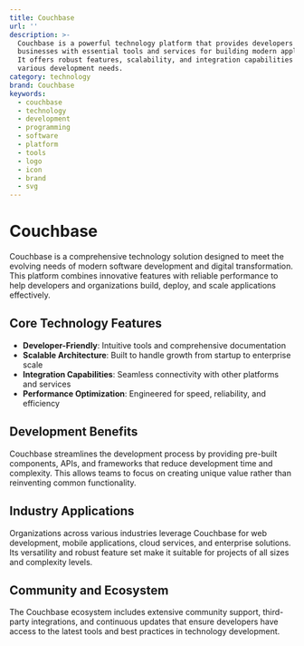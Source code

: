 ```yaml
---
title: Couchbase
url: ''
description: >-
  Couchbase is a powerful technology platform that provides developers and
  businesses with essential tools and services for building modern applications.
  It offers robust features, scalability, and integration capabilities for
  various development needs.
category: technology
brand: Couchbase
keywords:
  - couchbase
  - technology
  - development
  - programming
  - software
  - platform
  - tools
  - logo
  - icon
  - brand
  - svg
---
```


# Couchbase

Couchbase is a comprehensive technology solution designed to meet the evolving needs of modern software development and digital transformation. This platform combines innovative features with reliable performance to help developers and organizations build, deploy, and scale applications effectively.

## Core Technology Features

- **Developer-Friendly**: Intuitive tools and comprehensive documentation
- **Scalable Architecture**: Built to handle growth from startup to enterprise scale
- **Integration Capabilities**: Seamless connectivity with other platforms and services
- **Performance Optimization**: Engineered for speed, reliability, and efficiency

## Development Benefits

Couchbase streamlines the development process by providing pre-built components, APIs, and frameworks that reduce development time and complexity. This allows teams to focus on creating unique value rather than reinventing common functionality.

## Industry Applications

Organizations across various industries leverage Couchbase for web development, mobile applications, cloud services, and enterprise solutions. Its versatility and robust feature set make it suitable for projects of all sizes and complexity levels.

## Community and Ecosystem

The Couchbase ecosystem includes extensive community support, third-party integrations, and continuous updates that ensure developers have access to the latest tools and best practices in technology development.
